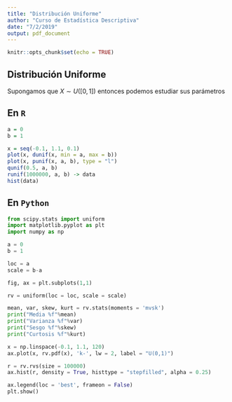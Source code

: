 ```yaml
---
title: "Distribución Uniforme"
author: "Curso de Estadística Descriptiva"
date: "7/2/2019"
output: pdf_document
---
```


```r
knitr::opts_chunk$set(echo = TRUE)
```

## Distribución Uniforme

Supongamos que $X\sim U([0,1])$ entonces podemos estudiar sus parámetros

## En `R` 
```r
a = 0
b = 1

x = seq(-0.1, 1.1, 0.1)
plot(x, dunif(x, min = a, max = b))
plot(x, punif(x, a, b), type = "l")
qunif(0.5, a, b)
runif(1000000, a, b) -> data
hist(data)
```

## En `Python` 

```python

from scipy.stats import uniform
import matplotlib.pyplot as plt 
import numpy as np

a = 0
b = 1

loc = a
scale = b-a

fig, ax = plt.subplots(1,1)

rv = uniform(loc = loc, scale = scale)

mean, var, skew, kurt = rv.stats(moments = 'mvsk')
print("Media %f"%mean)
print("Varianza %f"%var)
print("Sesgo %f"%skew)
print("Curtosis %f"%kurt)

x = np.linspace(-0.1, 1.1, 120)
ax.plot(x, rv.pdf(x), 'k-', lw = 2, label = "U(0,1)")

r = rv.rvs(size = 100000)
ax.hist(r, density = True, histtype = "stepfilled", alpha = 0.25)

ax.legend(loc = 'best', frameon = False)
plt.show()
```


